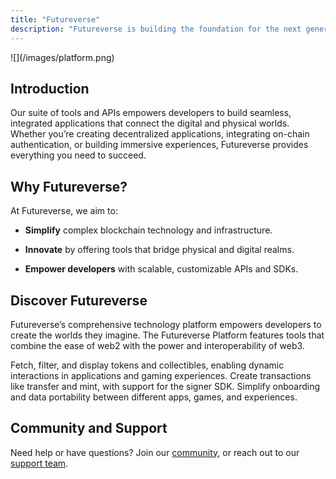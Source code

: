 ```yaml
---
title: "Futureverse"
description: "Futureverse is building the foundation for the next generation of immersive, decentralized experiences."
---
```


<Frame>
  ![](/images/platform.png)
</Frame>

## Introduction

Our suite of tools and APIs empowers developers to build seamless, integrated applications that connect the digital and physical worlds. Whether you’re creating decentralized applications, integrating on-chain authentication, or building immersive experiences, Futureverse provides everything you need to succeed.

## Why Futureverse?

At Futureverse, we aim to:

* **Simplify** complex blockchain technology and infrastructure.

* **Innovate** by offering tools that bridge physical and digital realms.

* **Empower developers** with scalable, customizable APIs and SDKs.

## Discover Futureverse

Futureverse’s comprehensive technology platform empowers developers to create the worlds they imagine. The Futureverse Platform features tools that combine the ease of web2 with the power and interoperability of web3.

<CardGroup cols={2}>
  <Card title="Assets" href="https://app.gitbook.com/s/xr8ikqvc8gmTXILMKbem" img="/images/card-2.png">
    Fetch, filter, and display tokens and collectibles, enabling dynamic interactions in applications and gaming experiences.
  </Card>

  <Card title="Transact" href="https://app.gitbook.com/s/f7c22EmOdkmEI1E9WZGp" img="/images/card-3.png">
    Create transactions like transfer and mint, with support for the signer SDK.
  </Card>

  <Card title="Auth" href="https://app.gitbook.com/s/AAGGQebZ3078gdEFrOFH" img="/images/card-1.png">
    Simplify onboarding and data portability between different apps, games, and experiences.
  </Card>
</CardGroup>

## Community and Support

Need help or have questions? Join our [community](https://discord.com/invite/futureverse), or reach out to our [support team](mailto:support@futureverse.com?subject=Web%20Support%20Request).